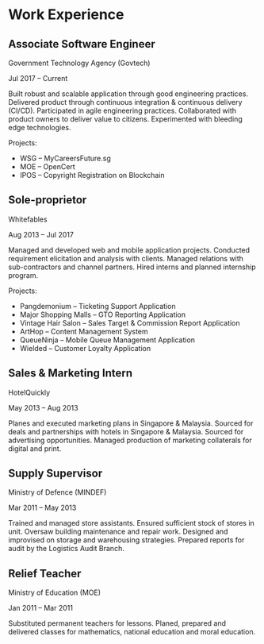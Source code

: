 
Work Experience
===

## Associate Software Engineer

Government Technology Agency (Govtech)

Jul 2017 – Current

Built robust and scalable application through good engineering practices.
Delivered product through continuous integration & continuous delivery (CI/CD).
Participated in agile engineering practices.
Collaborated with product owners to deliver value to citizens.
Experimented with bleeding edge technologies.

Projects:

- WSG – MyCareersFuture.sg
- MOE – OpenCert
- IPOS – Copyright Registration on Blockchain
 

## Sole-proprietor

Whitefables

Aug 2013 – Jul 2017

Managed and developed web and mobile application projects.
Conducted requirement elicitation and analysis with clients.
Managed relations with sub-contractors and channel partners.
Hired interns and planned internship program.

Projects:

- Pangdemonium – Ticketing Support Application
- Major Shopping Malls – GTO Reporting Application
- Vintage Hair Salon – Sales Target & Commission Report Application
- ArtHop – Content Management System
- QueueNinja – Mobile Queue Management Application
- Wielded – Customer Loyalty Application
 

## Sales & Marketing Intern

HotelQuickly

May 2013 – Aug 2013

Planes and executed marketing plans in Singapore & Malaysia.
Sourced for deals and partnerships with hotels in Singapore & Malaysia.
Sourced for advertising opportunities.
Managed production of marketing collaterals for digital and print.

## Supply Supervisor

Ministry of Defence (MINDEF)

Mar 2011 – May 2013

Trained and managed store assistants.
Ensured sufficient stock of stores in unit.
Oversaw building maintenance and repair work.
Designed and improvised on storage and warehousing strategies.
Prepared reports for audit by the Logistics Audit Branch.
 

## Relief Teacher

Ministry of Education (MOE)

Jan 2011 – Mar 2011

Substituted permanent teachers for lessons.
Planed, prepared and delivered classes for mathematics, national education and moral education.
